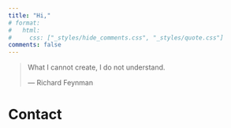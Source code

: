```yaml
---
title: "Hi,"
# format: 
#   html: 
#     css: ["_styles/hide_comments.css", "_styles/quote.css"]
comments: false
---
```


> What I cannot create, I do not understand. 
>
> --- Richard Feynman

# Contact

